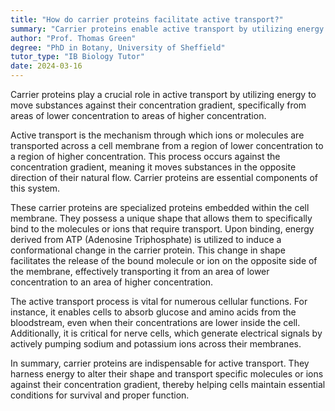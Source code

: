 ```yaml
---
title: "How do carrier proteins facilitate active transport?"
summary: "Carrier proteins enable active transport by utilizing energy to transport substances from areas of lower concentration to higher concentration, overcoming the natural concentration gradient."
author: "Prof. Thomas Green"
degree: "PhD in Botany, University of Sheffield"
tutor_type: "IB Biology Tutor"
date: 2024-03-16
---
```


Carrier proteins play a crucial role in active transport by utilizing energy to move substances against their concentration gradient, specifically from areas of lower concentration to areas of higher concentration.

Active transport is the mechanism through which ions or molecules are transported across a cell membrane from a region of lower concentration to a region of higher concentration. This process occurs against the concentration gradient, meaning it moves substances in the opposite direction of their natural flow. Carrier proteins are essential components of this system.

These carrier proteins are specialized proteins embedded within the cell membrane. They possess a unique shape that allows them to specifically bind to the molecules or ions that require transport. Upon binding, energy derived from ATP (Adenosine Triphosphate) is utilized to induce a conformational change in the carrier protein. This change in shape facilitates the release of the bound molecule or ion on the opposite side of the membrane, effectively transporting it from an area of lower concentration to an area of higher concentration.

The active transport process is vital for numerous cellular functions. For instance, it enables cells to absorb glucose and amino acids from the bloodstream, even when their concentrations are lower inside the cell. Additionally, it is critical for nerve cells, which generate electrical signals by actively pumping sodium and potassium ions across their membranes.

In summary, carrier proteins are indispensable for active transport. They harness energy to alter their shape and transport specific molecules or ions against their concentration gradient, thereby helping cells maintain essential conditions for survival and proper function.
    